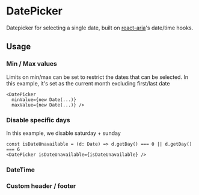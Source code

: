 

<Meta of={ComponentStories} />

<Links
  documentationUrl="https://eds.equinor.com/0b0c666ab/p/07b531-datetime-picker/b/86826a"
  sourceUrl="https://github.com/equinor/design-system/blob/develop/packages/eds-core-react/src/components/Datepicker/DatePicker.tsx"
  npmUrl="https://www.npmjs.com/package/@equinor/eds-core-react"
/>

# DatePicker

Datepicker for selecting a single date, built on [react-aria](https://react-spectrum.adobe.com/react-aria)'s date/time hooks.

<Primary />
<Controls />

## Usage

### Min / Max values

Limits on min/max can be set to restrict the dates that can be selected. In this example, it's set as the current month excluding first/last date

```
<DatePicker
  minValue={new Date(...)}
  maxValue={new Date(...)} />
```

<Canvas of={ComponentStories.WithMinAndMaxValue} />

### Disable specific days

In this example, we disable saturday + sunday

```
const isDateUnavailable = (d: Date) => d.getDay() === 0 || d.getDay() === 6
<DatePicker isDateUnavailable={isDateUnavailable} />
```

<Canvas of={ComponentStories.LimitSpecificDays} />

### DateTime

<Canvas of={ComponentStories.DateTime} />

### Custom header / footer

<Canvas of={ComponentStories.CustomHeaderFooter} />
